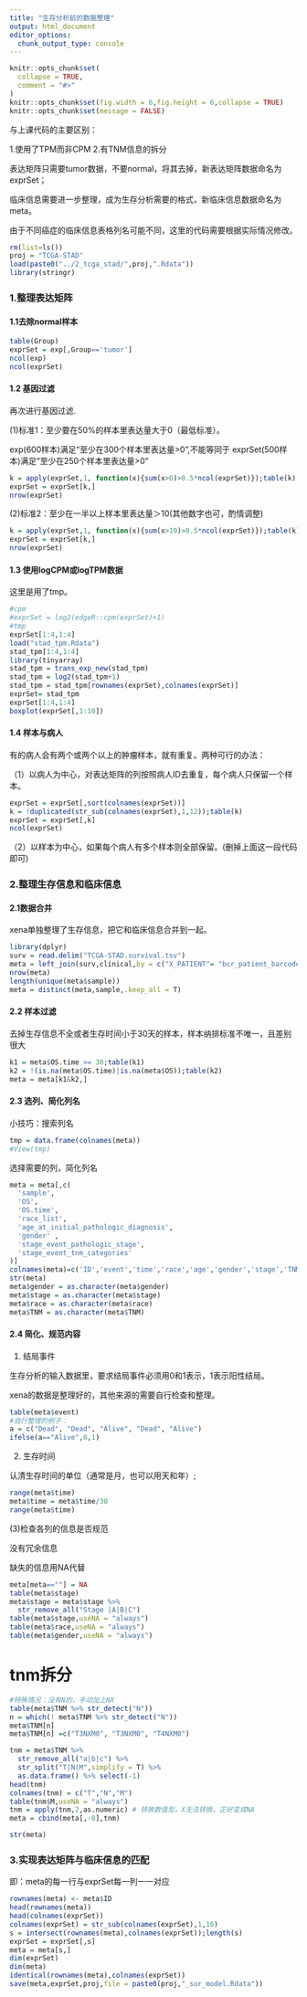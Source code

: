 ```yaml
---
title: "生存分析前的数据整理"
output: html_document
editor_options: 
  chunk_output_type: console
---
```


```r
knitr::opts_chunk$set(
  collapse = TRUE,
  comment = "#>"
)
knitr::opts_chunk$set(fig.width = 6,fig.height = 6,collapse = TRUE)
knitr::opts_chunk$set(message = FALSE)
```

与上课代码的主要区别：

1.使用了TPM而非CPM
2.有TNM信息的拆分


表达矩阵只需要tumor数据，不要normal，将其去掉，新表达矩阵数据命名为exprSet；

临床信息需要进一步整理，成为生存分析需要的格式，新临床信息数据命名为meta。

由于不同癌症的临床信息表格列名可能不同，这里的代码需要根据实际情况修改。

```r
rm(list=ls())
proj = "TCGA-STAD"
load(paste0("../2_tcga_stad/",proj,".Rdata"))
library(stringr)
```

### 1.整理表达矩阵

#### 1.1去除normal样本

```r
table(Group)
exprSet = exp[,Group=='tumor']
ncol(exp)
ncol(exprSet)
```


#### 1.2 基因过滤

再次进行基因过滤.

(1)标准1：至少要在50%的样本里表达量大于0（最低标准）。

exp(600样本)满足“至少在300个样本里表达量>0”,不能等同于
exprSet(500样本)满足“至少在250个样本里表达量>0”

```r
k = apply(exprSet,1, function(x){sum(x>0)>0.5*ncol(exprSet)});table(k)
exprSet = exprSet[k,]
nrow(exprSet)
```

(2)标准2：至少在一半以上样本里表达量＞10(其他数字也可，酌情调整)

```r
k = apply(exprSet,1, function(x){sum(x>10)>0.5*ncol(exprSet)});table(k)
exprSet = exprSet[k,]
nrow(exprSet)
```

#### 1.3 使用logCPM或logTPM数据
这里是用了tmp。

```r
#cpm
#exprSet = log2(edgeR::cpm(exprSet)+1)
#tmp
exprSet[1:4,1:4]
load("stad_tpm.Rdata")
stad_tpm[1:4,1:4]
library(tinyarray)
stad_tpm = trans_exp_new(stad_tpm)
stad_tpm = log2(stad_tpm+1)
stad_tpm = stad_tpm[rownames(exprSet),colnames(exprSet)]
exprSet= stad_tpm
exprSet[1:4,1:4]
boxplot(exprSet[,1:10])
```

#### 1.4 样本与病人

有的病人会有两个或两个以上的肿瘤样本，就有重复。两种可行的办法：

（1）以病人为中心，对表达矩阵的列按照病人ID去重复，每个病人只保留一个样本。

```r
exprSet = exprSet[,sort(colnames(exprSet))]
k = !duplicated(str_sub(colnames(exprSet),1,12));table(k)
exprSet = exprSet[,k] 
ncol(exprSet)
```

（2）以样本为中心，如果每个病人有多个样本则全部保留。(删掉上面这一段代码即可)

### 2.整理生存信息和临床信息

#### 2.1数据合并

xena单独整理了生存信息，把它和临床信息合并到一起。

```r
library(dplyr)
surv = read.delim("TCGA-STAD.survival.tsv")
meta = left_join(surv,clinical,by = c("X_PATIENT"= "bcr_patient_barcode"))
nrow(meta)
length(unique(meta$sample))
meta = distinct(meta,sample,.keep_all = T)
```

#### 2.2 样本过滤

去掉生存信息不全或者生存时间小于30天的样本，样本纳排标准不唯一，且差别很大

```r
k1 = meta$OS.time >= 30;table(k1)
k2 = !(is.na(meta$OS.time)|is.na(meta$OS));table(k2)
meta = meta[k1&k2,]
```

#### 2.3 选列、简化列名

小技巧：搜索列名

```r
tmp = data.frame(colnames(meta))
#View(tmp)
```

选择需要的列，简化列名

```r
meta = meta[,c(
  'sample',
  'OS',
  'OS.time',
  'race_list',
  'age_at_initial_pathologic_diagnosis',
  'gender' ,
  'stage_event_pathologic_stage',
  'stage_event_tnm_categories'
)]
colnames(meta)=c('ID','event','time','race','age','gender','stage','TNM')
str(meta)
meta$gender = as.character(meta$gender)
meta$stage = as.character(meta$stage)
meta$race = as.character(meta$race)
meta$TNM = as.character(meta$TNM)
```

#### 2.4 简化、规范内容

(1) 结局事件

生存分析的输入数据里，要求结局事件必须用0和1表示，1表示阳性结局。

xena的数据是整理好的，其他来源的需要自行检查和整理。

```r
table(meta$event)
#自行整理的例子：
a = c("Dead", "Dead", "Alive", "Dead", "Alive")
ifelse(a=="Alive",0,1)
```

(2) 生存时间

认清生存时间的单位（通常是月，也可以用天和年）;

```r
range(meta$time)
meta$time = meta$time/30
range(meta$time)
```

(3)检查各列的信息是否规范

没有冗余信息

缺失的信息用NA代替

```r
meta[meta==""] = NA
table(meta$stage)
meta$stage = meta$stage %>% 
  str_remove_all("Stage |A|B|C") 
table(meta$stage,useNA = "always")
table(meta$race,useNA = "always")
table(meta$gender,useNA = "always")
```

# tnm拆分

```r
#特殊情况：没有N的，手动加上NX
table(meta$TNM %>% str_detect("N"))
n = which(! meta$TNM %>% str_detect("N"))
meta$TNM[n]
meta$TNM[n] =c("T3NXM0", "T3NXM0", "T4NXM0")

tnm = meta$TNM %>% 
  str_remove_all("a|b|c") %>%
  str_split("T|N|M",simplify = T) %>% 
  as.data.frame() %>% select(-1) 
head(tnm)
colnames(tnm) = c("T","N","M")
table(tnm$M,useNA = "always")
tnm = apply(tnm,2,as.numeric) # 转换数值型，X无法转换，正好变成NA
meta = cbind(meta[,-8],tnm)
```

```r
str(meta)
```

### 3.实现表达矩阵与临床信息的匹配 

即：meta的每一行与exprSet每一列一一对应

```r
rownames(meta) <- meta$ID
head(rownames(meta))
head(colnames(exprSet))
colnames(exprSet) = str_sub(colnames(exprSet),1,16)
s = intersect(rownames(meta),colnames(exprSet));length(s)
exprSet = exprSet[,s]
meta = meta[s,]
dim(exprSet)
dim(meta)
identical(rownames(meta),colnames(exprSet))
save(meta,exprSet,proj,file = paste0(proj,"_sur_model.Rdata"))
```
